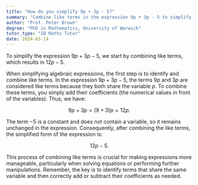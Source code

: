 ```yaml
---
title: "How do you simplify 9p + 3p - 5?"
summary: "Combine like terms in the expression 9p + 3p - 5 to simplify it to 12p - 5."
author: "Prof. Peter Brown"
degree: "PhD in Mathematics, University of Warwick"
tutor_type: "IB Maths Tutor"
date: 2024-03-14
---
```


To simplify the expression $9p + 3p - 5$, we start by combining like terms, which results in $12p - 5$.

When simplifying algebraic expressions, the first step is to identify and combine like terms. In the expression $9p + 3p - 5$, the terms $9p$ and $3p$ are considered like terms because they both share the variable $p$. To combine these terms, you simply add their coefficients (the numerical values in front of the variables). Thus, we have:

$$
9p + 3p = (9 + 3)p = 12p.
$$

The term $-5$ is a constant and does not contain a variable, so it remains unchanged in the expression. Consequently, after combining the like terms, the simplified form of the expression is:

$$
12p - 5.
$$

This process of combining like terms is crucial for making expressions more manageable, particularly when solving equations or performing further manipulations. Remember, the key is to identify terms that share the same variable and then correctly add or subtract their coefficients as needed.
    